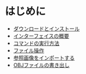 # はじめに

  - [ダウンロードとインストール](./start/download-and-install)
  - [インターフェイスの概要](./start/user-interface-overview)
  - [コマンドの実行方法](./start/how-to-execute-a-commands)
  - [ファイル操作](./start/file-operations)
  - [参照画像をインポートする](./start/importing-reference-images)
  - [OBJファイルの書き出し](./start/export-obj)

  
